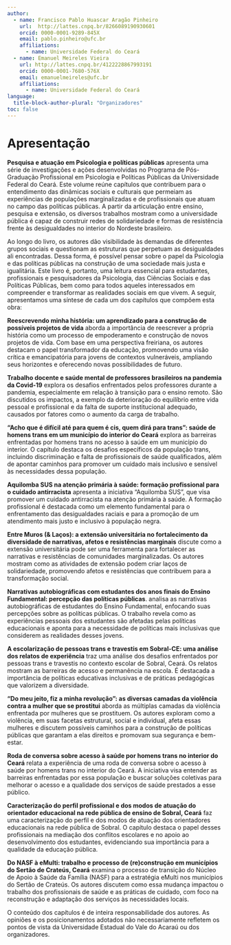 ```yaml
---
author: 
  - name: Francisco Pablo Huascar Aragão Pinheiro
    url:  http://lattes.cnpq.br/8266089190930601
    orcid: 0000-0001-9289-845X
    email: pablo.pinheiro@ufc.br
    affiliations: 
      - name: Universidade Federal do Ceará    
  - name: Emanuel Meireles Vieira
    url: http://lattes.cnpq.br/4122228867993191
    orcid: 0000-0001-7680-576X
    email: emanuelmeireles@ufc.br
    affiliations: 
      - name: Universidade Federal do Ceará
language: 
  title-block-author-plural: "Organizadores"
toc: false
---
```


# Apresentação {.unnumbered}

**Pesquisa e atuação em Psicologia e políticas públicas** apresenta uma série de investigações e ações desenvolvidas no Programa de Pós-Graduação Profissional em Psicologia e Políticas Públicas da Universidade Federal do Ceará. Este volume reúne capítulos que contribuem para o entendimento das dinâmicas sociais e culturais que permeiam as experiências de populações marginalizadas e de profissionais que atuam no campo das políticas públicas. A partir da articulação entre ensino, pesquisa e extensão, os diversos trabalhos mostram como a universidade pública é capaz de construir redes de solidariedade e formas de resistência frente às desigualdades no interior do Nordeste brasileiro.

Ao longo do livro, os autores dão visibilidade às demandas de diferentes grupos sociais e questionam as estruturas que perpetuam as desigualdades ali encontradas. Dessa forma, é possível pensar sobre o papel da Psicologia e das políticas públicas na construção de uma sociedade mais justa e igualitária. Este livro é, portanto, uma leitura essencial para estudantes, profissionais e pesquisadores da Psicologia, das Ciências Sociais e das Políticas Públicas, bem como para todos aqueles interessados em compreender e transformar as realidades sociais em que vivem. A seguir, apresentamos uma síntese de cada um dos capítulos que compõem esta obra:

**Reescrevendo minha história: um aprendizado para a construção de possíveis projetos de vida** aborda a importância de reescrever a própria história como um processo de empoderamento e construção de novos projetos de vida. Com base em uma perspectiva freiriana, os autores destacam o papel transformador da educação, promovendo uma visão crítica e emancipatória para jovens de contextos vulneráveis, ampliando seus horizontes e oferecendo novas possibilidades de futuro.

**Trabalho docente e saúde mental de professores brasileiros na pandemia da Covid-19** explora os desafios enfrentados pelos professores durante a pandemia, especialmente em relação à transição para o ensino remoto. São discutidos os impactos, a exemplo da deterioração do equilíbrio entre vida pessoal e profissional e da falta de suporte institucional adequado, causados por fatores como o aumento da carga de trabalho.

**“Acho que é difícil até para quem é cis, quem dirá para trans”: saúde de homens trans em um município do interior do Ceará** explora as barreiras enfrentadas por homens trans no acesso à saúde em um município do interior. O capítulo destaca os desafios específicos da população trans, incluindo discriminação e falta de profissionais de saúde qualificados, além de apontar caminhos para promover um cuidado mais inclusivo e sensível às necessidades dessa população.

**Aquilomba SUS na atenção primária à saúde: formação profissional para o cuidado antirracista** apresenta a iniciativa "Aquilomba SUS", que visa promover um cuidado antirracista na atenção primária à saúde. A formação profissional é destacada como um elemento fundamental para o enfrentamento das desigualdades raciais e para a promoção de um atendimento mais justo e inclusivo à população negra.

**Entre Muros (& Laços): a extensão universitária no fortalecimento da diversidade de narrativas, afetos e resistências marginais** discute como a extensão universitária pode ser uma ferramenta para fortalecer as narrativas e resistências de comunidades marginalizadas. Os autores mostram como as atividades de extensão podem criar laços de solidariedade, promovendo afetos e resistências que contribuem para a transformação social.

**Narrativas autobiográficas com estudantes dos anos finais do Ensino Fundamental: percepção das políticas públicas**. analisa as narrativas autobiográficas de estudantes do Ensino Fundamental, enfocando suas percepções sobre as políticas públicas. O trabalho revela como as experiências pessoais dos estudantes são afetadas pelas políticas educacionais e aponta para a necessidade de políticas mais inclusivas que considerem as realidades desses jovens.

**A escolarização de pessoas trans e travestis em Sobral-CE: uma análise dos relatos de experiência** traz uma análise dos desafios enfrentados por pessoas trans e travestis no contexto escolar de Sobral, Ceará. Os relatos mostram as barreiras de acesso e permanência na escola. É destacada a importância de políticas educativas inclusivas e de práticas pedagógicas que valorizem a diversidade.

**“Do meu jeito, fiz a minha revolução”: as diversas camadas da violência contra a mulher que se prostitui** aborda as múltiplas camadas da violência enfrentada por mulheres que se prostituem. Os autores exploram como a violência, em suas facetas estrutural, social e individual, afeta essas mulheres e discutem possíveis caminhos para a construção de políticas públicas que garantam a elas direitos e promovam sua segurança e bem-estar.

**Roda de conversa sobre acesso à saúde por homens trans no interior do Ceará** relata a experiência de uma roda de conversa sobre o acesso à saúde por homens trans no interior do Ceará. A iniciativa visa entender as barreiras enfrentadas por essa população e buscar soluções coletivas para melhorar o acesso e a qualidade dos serviços de saúde prestados a esse público.

**Caracterização do perfil profissional e dos modos de atuação do orientador educacional na rede pública de ensino de Sobral, Ceará** faz uma caracterização do perfil e dos modos de atuação dos orientadores educacionais na rede pública de Sobral. O capítulo destaca o papel desses profissionais na mediação dos conflitos escolares e no apoio ao desenvolvimento dos estudantes, evidenciando sua importância para a qualidade da educação pública.

**Do NASF à eMulti: trabalho e processo de (re)construção em municípios do Sertão de Crateús, Ceará** examina o processo de transição do Núcleo de Apoio à Saúde da Família (NASF) para a estratégia eMulti nos municípios do Sertão de Crateús. Os autores discutem como essa mudança impactou o trabalho dos profissionais de saúde e as práticas de cuidado, com foco na reconstrução e adaptação dos serviços às necessidades locais.

::: callout-warning
O conteúdo dos capítulos é de inteira responsabilidade dos autores. As opiniões e os posicionamentos adotados não necessariamente refletem os pontos de vista da Universidade Estadual do Vale do Acaraú ou dos organizadores.
:::
